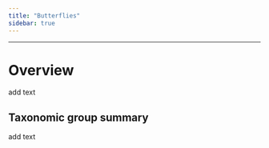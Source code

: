 ```yaml
---
title: "Butterflies"
sidebar: true  
---
```


------------------

# Overview

add text

## Taxonomic group summary

add text
